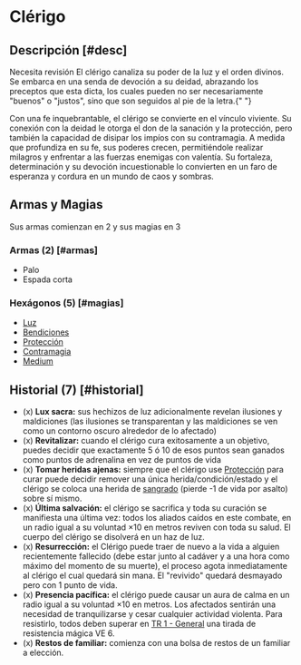 
# Clérigo

<Bleed>
  <Screenshot src={holyWarriorPic} alt="placeholder" full />
</Bleed>

## Descripción [#desc]

<Callout type="warning" emoji="🔎">
  Necesita revisión
</Callout>
El clérigo canaliza su poder de la luz y el orden divinos. Se embarca en una senda
de devoción a su deidad, abrazando los preceptos que esta dicta, los cuales pueden
no ser necesariamente "buenos" o "justos", sino que son seguidos al pie de la letra.{" "}

Con una fe inquebrantable, el clérigo se convierte en el vínculo viviente. Su conexión con la deidad le otorga el don de la sanación y la protección, pero también la capacidad de disipar los impíos con su contramagia. A medida que profundiza en su fe, sus poderes crecen, permitiéndole realizar milagros y enfrentar a las fuerzas enemigas con valentía. Su fortaleza, determinación y su devoción incuestionable lo convierten en un faro de esperanza y cordura en un mundo de caos y sombras.

## Armas y Magias

Sus armas comienzan en 2 y sus magias en 3

### Armas (2) [#armas]

- Palo
- Espada corta

### Hexágonos (5) [#magias]

- [Luz](/docs/list-hexagons/e01)
- [Bendiciones](/docs/list-hexagons/e04)
- [Protección](/docs/list-hexagons/e19)
- [Contramagia](/docs/list-hexagons/e12)
- [Medium](/docs/list-hexagons/e21)

## Historial (7) [#historial]

- (x) **Lux sacra:** <Pill type="p"/><Pill type="u"/> sus hechizos de luz adicionalmente revelan ilusiones y maldiciones (las ilusiones se transparentan y las maldiciones se ven como un contorno oscuro alrededor de lo afectado)
- (x) **Revitalizar:** <Pill type="u"/><Pill type="s"/> cuando el clérigo cura exitosamente a un objetivo, puedes decidir que exactamente 5 ó 10 de esos puntos sean ganados como puntos de adrenalina en vez de puntos de vida
- (x) **Tomar heridas ajenas:** <Pill type="u"/><Pill type="s"/> siempre que el clérigo use [Protección](/docs/list-hexagons/e19) para curar puede decidir remover una única herida/condición/estado y el clérigo se coloca una herida de [sangrado](/docs/ruling-combat/06/common) (pierde -1 de vida por asalto) sobre sí mismo.
- (x) **Última salvación:** <Pill type="s"/> el clérigo se sacrifica y toda su curación se manifiesta una última vez: todos los aliados caídos en este combate, en un radio igual a su voluntad ×10 en metros reviven con toda su salud. El cuerpo del clérigo se disolverá en un haz de luz.
- (x) **Resurrección:** <Pill type="s"/><Pill type="eo"/> el Clérigo puede traer de nuevo a la vida a alguien recientemente fallecido (debe estar junto al cadáver y a una hora como máximo del momento de su muerte), el proceso agota inmediatamente al clérigo el cual quedará sin mana. El "revivido" quedará desmayado pero con 1 punto de vida.
- (x) **Presencia pacífica:** <Pill type="s"/><Pill type="eo"/> el clérigo puede causar un aura de calma en un radio igual a su voluntad ×10 en metros. Los afectados sentirán una necesidad de tranquilizarse y cesar cualquier actividad violenta. Para resistirlo, todos deben superar en [TR 1 - General](/docs/resolution-tables/TR1) una tirada de resistencia mágica VE 6.
- (x) **Restos de familiar:** comienza con una bolsa de restos de un familiar a elección.
